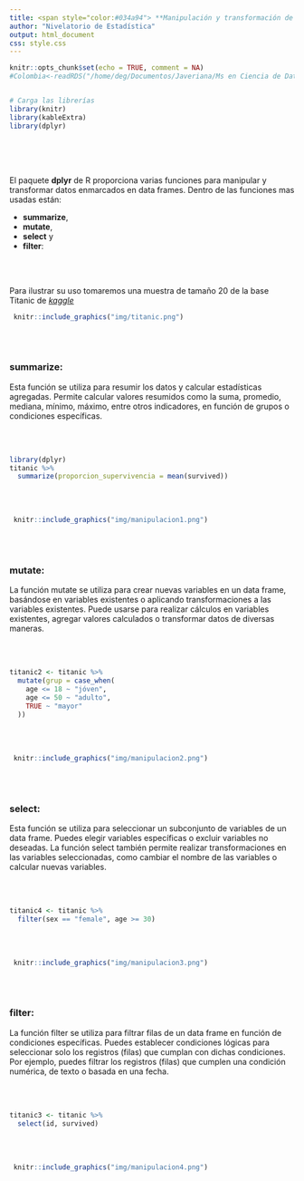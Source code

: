 ```yaml
---
title: <span style="color:#034a94"> **Manipulación y transformación de datos**</span>
author: "Nivelatorio de Estadística"
output: html_document
css: style.css
---
```


```r
knitr::opts_chunk$set(echo = TRUE, comment = NA)
#Colombia<-readRDS("/home/deg/Documentos/Javeriana/Ms en Ciencia de Datos/repository/dataset/Colombia.RDS")


# Carga las librerías
library(knitr)
library(kableExtra)
library(dplyr)
```


<br/><br/><br/>

El paquete **dplyr** de R proporciona varias funciones para manipular y transformar datos enmarcados en data frames. Dentro de las funciones mas usadas están:
  

* **summarize**, 
* **mutate**, 
* **select** y 
* **filter**:

<br/><br/>

Para ilustrar su uso tomaremos una muestra de tamaño 20 de la base Titanic de [*kaggle*](https://www.kaggle.com/datasets/yasserh/titanic-dataset)

```r
 knitr::include_graphics("img/titanic.png")
```

<br/><br/>


### **summarize**: 
Esta función se utiliza para resumir los datos y calcular estadísticas agregadas. Permite calcular valores resumidos como la suma, promedio, mediana,  mínimo,  máximo, entre otros indicadores, en función de grupos o condiciones específicas.

<br/><br/>


```r
library(dplyr)
titanic %>%
  summarize(proporcion_supervivencia = mean(survived))
```

<br/><br/>

```r
 knitr::include_graphics("img/manipulacion1.png")
```

<br/><br/>




### **mutate**: 
La función mutate se utiliza para crear nuevas variables  en un data frame, basándose en variables existentes o aplicando transformaciones a las variables existentes. Puede usarse  para realizar cálculos en variables  existentes, agregar valores calculados o transformar datos de diversas maneras.

<br/><br/>


```r
titanic2 <- titanic %>%
  mutate(grup = case_when(
    age <= 18 ~ "jóven",
    age <= 50 ~ "adulto",
    TRUE ~ "mayor"
  ))

```

<br/><br/>


```r
 knitr::include_graphics("img/manipulacion2.png")
```

<br/><br/>


### **select**: 
Esta función se utiliza para seleccionar un subconjunto de variables  de un data frame. Puedes elegir variables  específicas o excluir variables  no deseadas. La función select también permite realizar transformaciones en las variables  seleccionadas, como cambiar el nombre de las variables o calcular nuevas variables.


<br/><br/>

```r
titanic4 <- titanic %>%
  filter(sex == "female", age >= 30)
```

<br/><br/>

```r
 knitr::include_graphics("img/manipulacion3.png")
```

<br/><br/>


### **filter**: 
La función filter se utiliza para filtrar filas de un data frame en función de condiciones específicas. Puedes establecer condiciones lógicas para seleccionar solo los registros (filas) que cumplan con dichas condiciones. Por ejemplo, puedes filtrar los registros (filas) que cumplen una condición numérica, de texto o basada en una fecha.




<br/><br/>



```r
titanic3 <- titanic %>%
  select(id, survived)
```

<br/><br/>

```r
 knitr::include_graphics("img/manipulacion4.png")
```





